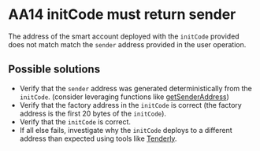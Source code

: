 # AA14 initCode must return sender

The address of the smart account deployed with the `initCode` provided does not match match the `sender` address provided in the user operation.

## Possible solutions

- Verify that the `sender` address was generated deterministically from the `initCode`. (consider leveraging functions like [getSenderAddress](/permissionless/reference/public-actions/getSenderAddress))
- Verify that the factory address in the `initCode` is correct (the factory address is the first 20 bytes of the `initCode`).
- Verify that the `initCode` is correct.
- If all else fails, investigate why the `initCode` deploys to a different address than expected using tools like [Tenderly](https://tenderly.co/).